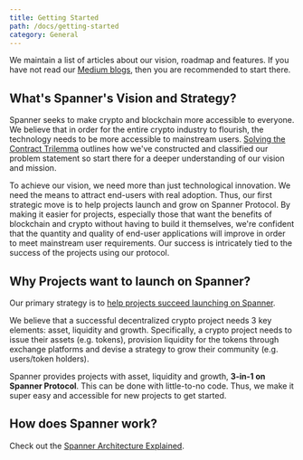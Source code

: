 ```yaml
---
title: Getting Started
path: /docs/getting-started
category: General
---
```

We maintain a list of articles about our vision, roadmap and features. If you have not read our [Medium blogs](https://spannerprotocol.medium.com/), then you are recommended to start there. 

## What's Spanner's Vision and Strategy?

Spanner seeks to make crypto and blockchain more accessible to everyone. We believe that in order for the entire crypto industry to flourish, the technology needs to be more accessible to mainstream users. [Solving the Contract Trilemma](https://spannerprotocol.medium.com/solving-the-contract-trilemma-33e493f56596) outlines how we've constructed and classified our problem statement so start there for a deeper understanding of our vision and mission.

To achieve our vision, we need more than just technological innovation. We need the means to attract end-users with real adoption. Thus, our first strategic move is to help projects launch and grow on Spanner Protocol. By making it easier for projects, especially those that want the benefits of blockchain and crypto without having to build it themselves, we're confident that the quantity and quality of end-user applications will improve in order to meet mainstream user requirements. Our success is intricately tied to the success of the projects using our protocol.

## Why Projects want to launch on Spanner?

Our primary strategy is to [help projects succeed launching on Spanner](https://spannerprotocol.medium.com/how-spanner-helps-projects-to-succeed-3eb00d6a7c74). 

We believe that a successful decentralized crypto project needs 3 key elements: asset, liquidity and growth. Specifically, a crypto project needs to issue their assets (e.g. tokens), provision liquidity for the tokens through exchange platforms and devise a strategy to grow their community (e.g. users/token holders). 

Spanner provides projects with asset, liquidity and growth, **3-in-1 on Spanner Protocol**. This can be done with little-to-no code. Thus, we make it super easy and accessible for new projects to get started.

## How does Spanner work?

Check out the [Spanner Architecture Explained](https://spannerprotocol.medium.com/spanner-architecture-explained-55655b8d0ab4).
